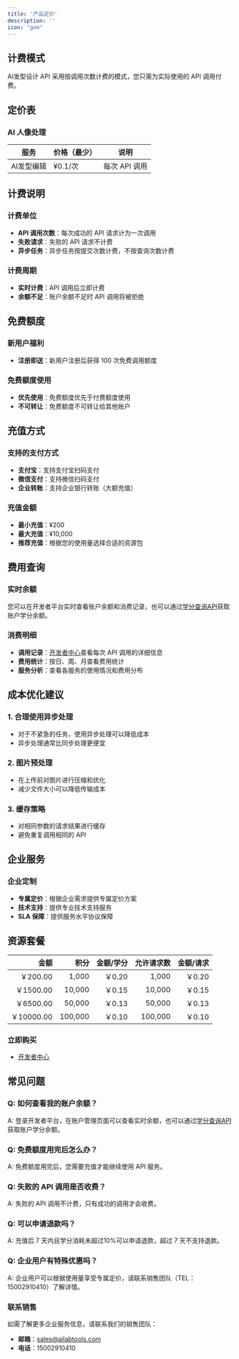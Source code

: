 ```yaml
---
title: '产品定价'
description: ''
icon: "gem"
---
```



## 计费模式

AI发型设计 API 采用按调用次数计费的模式，您只需为实际使用的 API 调用付费。

## 定价表

### AI 人像处理

| 服务 | 价格（最少） | 说明 |
|------|------|------|
| AI发型编辑 | ¥0.1/次 | 每次 API 调用 |


## 计费说明

### 计费单位

- **API 调用次数**：每次成功的 API 请求计为一次调用
- **失败请求**：失败的 API 请求不计费
- **异步任务**：异步任务按提交次数计费，不按查询次数计费

### 计费周期

- **实时计费**：API 调用后立即计费
- **余额不足**：账户余额不足时 API 调用将被拒绝

## 免费额度

### 新用户福利

- **注册即送**：新用户注册后获得 100 次免费调用额度

### 免费额度使用

- **优先使用**：免费额度优先于付费额度使用
- **不可转让**：免费额度不可转让给其他账户

## 充值方式

### 支持的支付方式

- **支付宝**：支持支付宝扫码支付
- **微信支付**：支持微信扫码支付
- **企业转账**：支持企业银行转账（大额充值）

### 充值金额

- **最小充值**：¥200
- **最大充值**：¥10,000
- **推荐充值**：根据您的使用量选择合适的资源包

## 费用查询

### 实时余额

您可以在开发者平台实时查看账户余额和消费记录，也可以通过[学分查询API](/hairstyle-editor-pro/introduction)获取账户学分余额。

### 消费明细

- **调用记录**：[开发者中心](https://www.aihairstyle.cn/developer-platform)查看每次 API 调用的详细信息
- **费用统计**：按日、周、月查看费用统计
- **服务分析**：查看各服务的使用情况和费用分布

## 成本优化建议

### 1. 合理使用异步处理

- 对于不紧急的任务，使用异步处理可以降低成本
- 异步处理通常比同步处理更便宜

### 2. 图片预处理

- 在上传前对图片进行压缩和优化
- 减少文件大小可以降低传输成本

### 3. 缓存策略

- 对相同参数的请求结果进行缓存
- 避免重复调用相同的 API

## 企业服务

### 企业定制

- **专属定价**：根据企业需求提供专属定价方案
- **技术支持**：提供专业技术支持服务
- **SLA 保障**：提供服务水平协议保障


## 资源套餐


|   金额 |   积分 | 金额/学分 | 允许请求数 | 金额/请求 |
|----------:|----------:|---------------:|-------------------:|----------------:|
|    ￥200.00 |     1,000 |        ￥0.20 |                1,000 |         ￥0.20 |
|    ￥1500.00 |     10,000 |      ￥0.15 |                10,000 |         ￥0.15 |
|    ￥6500.00 |    50,000 |       ￥0.13 |              50,000 |         ￥0.13 |
|   ￥10000.00 |    100,000 |      ￥0.10 |              100,000 |         ￥0.10 |

### 立即购买
<Card icon="link" horizontal>
  
  - <a href="https://www.aihairstyle.cn/developer-platform" target="_blank">开发者中心</a>
</Card>

## 常见问题

### Q: 如何查看我的账户余额？

A: 登录开发者平台，在账户管理页面可以查看实时余额，也可以通过[学分查询API](/hairstyle-editor-pro/introduction)获取账户学分余额。

### Q: 免费额度用完后怎么办？

A: 免费额度用完后，您需要充值才能继续使用 API 服务。

### Q: 失败的 API 调用是否收费？

A: 失败的 API 调用不计费，只有成功的调用才会收费。

### Q: 可以申请退款吗？

A: 充值后 7 天内且学分消耗未超过10%可以申请退款，超过 7 天不支持退款。

### Q: 企业用户有特殊优惠吗？

A: 企业用户可以根据使用量享受专属定价，请联系销售团队（TEL：15002910410）了解详情。

### 联系销售

如需了解更多企业服务信息，请联系我们的销售团队：

- **邮箱**：sales@ailabtools.com
- **电话**：15002910410


